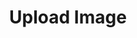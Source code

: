 ---
openapi: post /upload-image
title: Upload Image
description: "Uploads image to playbook server"
---